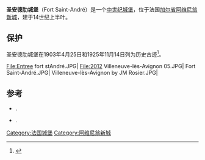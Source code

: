 {{Infobox historic site
|name = 圣安德肋城堡
| image = Vue sur le château fort Saint André.JPG
| caption =
| locmapin = France
| lat_degrees =43
| lat_minutes =57
| lat_seconds =57
| lat_direction =N
| long_degrees =4
| long_minutes =48
| long_seconds =3
| long_direction =E
| coord_display = inline, title
| coord_parameters =type:landmark_region:FR
| location = 法国[[加尔省|加尔省]][[阿维尼翁新城_(加尔省)|阿维尼翁新城]]
| area = 3.5 ha
| built = 14世纪
|designation1=monument historique
|designation1_offname = Fort Saint-André (ancien château)
|designation1_date=1903, 1925
|designation1_partof=
|designation1_number=[http://www.culture.gouv.fr/public/mistral/merimee_fr?ACTION=CHERCHER&FIELD_1=REF&VALUE_1=PA00103306 PA00103306]
}}
'''圣安德肋城堡'''（Fort Saint-André）是一个[[中世纪|中世纪]][[城堡|城堡]]，位于法国[[加尔省|加尔省]][[阿维尼翁新城_(加尔省)|阿维尼翁新城]]，建于14世纪上半叶。

==保护==
圣安德肋城堡在1903年4月25日和1925年11月14日列为历史古迹<ref>{{cite web | publisher=Ministry of Culture | url=http://www.culture.gouv.fr/public/mistral/merimee_fr?ACTION=RETROUVER&REQ=((PA00103306):REF) | title=Monuments historiques: Fort Saint-André (ancien château) | language=fr | accessdate=16 February 2014 | archive-date=2014-02-23 | archive-url=https://web.archive.org/web/20140223013830/http://www.culture.gouv.fr/public/mistral/merimee_fr?ACTION=RETROUVER&REQ=((PA00103306):REF) | dead-url=no }}</ref>。

<gallery>
File:Entree fort stAndré.JPG|
File:2012 Villeneuve-lès-Avignon 05.JPG|
Fort Saint-André.JPG|
Villeneuve-lès-Avignon by JM Rosier.JPG|
</gallery>

==参考==
{{reflist|30em}}
*{{citation | last1=Barruol | first1=Guy | last2=Sournia | first2=Bernard | last3=Vayssettes | first3=Jean-Louis | contribution=Archéologie de l'abbaye médiévale Saint-André | editor1-last=Barruol | editor1-first=Guy | editor2-last=Bacou | editor2-first=Roseline | editor3-last=Girard | editor3-first=Alain | year=2001 | title=L'Abbaye Saint-André-lès-Avignon: histoire, archéologie, rayonnement | publisher= Alpes de Lumière | place=Mane, Alpes-de-Haute-Provence, France | language=fr | isbn=2-906162-54-X | pages=49-68 }}.
*{{citation | last=Barruol | first=Guy | contribution=Le temporel de l'abbaye Saint-André au haut Moyen Âge | editor1-last=Barruol | editor1-first=Guy | editor2-last=Bacou | editor2-first=Roseline | editor3-last=Girard | editor3-first=Alain | year=2001 | title=L'Abbaye Saint-André-lès-Avignon: histoire, archéologie, rayonnement | publisher= Alpes de Lumière | place=Mane, Alpes-de-Haute-Provence, France | language=fr | isbn=2-906162-54-X | pages=209-233 }}.
[[Category:法国城堡|Category:法国城堡]]
[[Category:阿维尼翁新城|Category:阿维尼翁新城]]